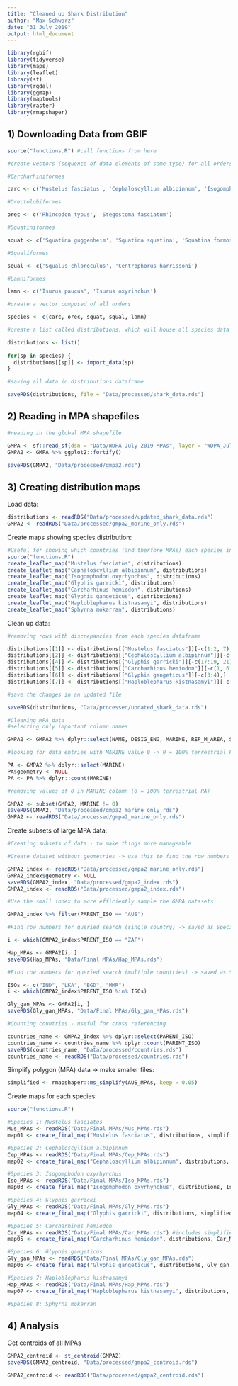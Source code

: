 ```yaml
---
title: "Cleaned up Shark Distribution"
author: "Max Schwarz"
date: "31 July 2019"
output: html_document
---
```

```r
library(rgbif)
library(tidyverse)
library(maps)
library(leaflet)
library(sf)
library(rgdal)
library(ggmap)
library(maptools)
library(raster)
library(rmapshaper)

```

## 1) Downloading Data from GBIF

<!-- Will explain what I have done in this text chunk -->

```r
source("functions.R") #call functions from here

#create vectors (sequence of data elements of same type) for all orders

#Carcharhiniformes

carc <- c('Mustelus fasciatus', 'Cephaloscyllium albipinnum', 'Isogomphodon oxyrhynchus', 'Glyphis garricki', 'Carcharhinus hemiodon', 'Glyphis gangeticus', 'Haploblepharus kistnasamyi', 'Sphyrna mokarran', 'Sphyrna lewini', 'Lamiopsis temminckii', 'Carcharhinus leiodon', 'Holohalaelurus punctatus', 'Mustelus schmitti', 'Holohalaelurus favus', 'Carcharhinus borneensis', 'Eusphyra blochii', 'Carcharhinus dussumieri', 'Glyphis glyphis', 'Hemitriakis leucoperiptera')

#Orectolobiformes

orec <- c('Rhincodon typus', 'Stegostoma fasciatum')

#Squatiniformes

squat <- c('Squatina guggenheim', 'Squatina squatina', 'Squatina formosa', 'Squatina oculata', 'Squatina occulta', 'Squatina argentina', 'Squatina aculeata')

#Squaliformes

squal <- c('Squalus chloroculus', 'Centrophorus harrissoni')

#Lamniformes

lamn <- c('Isurus paucus', 'Isurus oxyrinchus')

#create a vector composed of all orders

species <- c(carc, orec, squat, squal, lamn)

#create a list called distributions, which will house all species data

distributions <- list()
 
for(sp in species) {
  distributions[[sp]] <- import_data(sp)
}

#saving all data in distributions dataframe

saveRDS(distributions, file = "Data/processed/shark_data.rds")
```

## 2) Reading in MPA shapefiles

<!-- Will explain what I have done in this text chunk -->

```r
#reading in the global MPA shapefile

GMPA <- sf::read_sf(dsn = "Data/WDPA July 2019 MPAs", layer = "WDPA_Jul2019_marine-shapefile-polygons")
GMPA2 <- GMPA %>% ggplot2::fortify()

saveRDS(GMPA2, "Data/processed/gmpa2.rds")
```

## 3) Creating distribution maps

Load data:
```r
distributions <- readRDS("Data/processed/updated_shark_data.rds")
GMPA2 <- readRDS("Data/processed/gmpa2_marine_only.rds")
```

Create maps showing species distribution:
```r
#Useful for showing which countries (and therfore MPAs) each species inhabits
source("functions.R")
create_leaflet_map("Mustelus fasciatus", distributions)
create_leaflet_map("Cephaloscyllium albipinnum", distributions)
create_leaflet_map("Isogomphodon oxyrhynchus", distributions)
create_leaflet_map("Glyphis garricki", distributions)
create_leaflet_map("Carcharhinus hemiodon", distributions)
create_leaflet_map("Glyphis gangeticus", distributions)
create_leaflet_map("Haploblepharus kistnasamyi", distributions)
create_leaflet_map("Sphyrna mokarran", distributions)
```

Clean up data:
```r
#removing rows with discrepancies from each species dataframe 

distributions[[1]] <- distributions[["Mustelus fasciatus"]][-c(1:2, 7),]
distributions[[2]] <- distributions[["Cephaloscyllium albipinnum"]][-c(74, 76),]
distributions[[4]] <- distributions[["Glyphis garricki"]][-c(17:19, 21),]
distributions[[5]] <- distributions[["Carcharhinus hemiodon"]][-c(1, 6:8, 11),]
distributions[[6]] <- distributions[["Glyphis gangeticus"]][-c(3:4),]
distributions[[7]] <- distributions[["Haploblepharus kistnasamyi"]][-c(21),]

#save the changes in an updated file

saveRDS(distributions, "Data/processed/updated_shark_data.rds")

#Cleaning MPA data
#selecting only important column names

GMPA2 <- GMPA2 %>% dplyr::select(NAME, DESIG_ENG, MARINE, REP_M_AREA, STATUS, STATUS_YR, PARENT_ISO)

#looking for data entries with MARINE value 0 -> 0 = 100% terrestrial PA

PA <- GMPA2 %>% dplyr::select(MARINE)
PA$geometry <- NULL
PA <- PA %>% dplyr::count(MARINE)

#removing values of 0 in MARINE column (0 = 100% terrestrial PA)

GMPA2 <- subset(GMPA2, MARINE != 0)
saveRDS(GMPA2, "Data/processed/gmpa2_marine_only.rds")
GMPA2 <- readRDS("Data/processed/gmpa2_marine_only.rds")
```

Create subsets of large MPA data:
```r
#Creating subsets of data - to make things more manageable

#Create dataset without geometries -> use this to find the row numbers to extract

GMPA2_index <- readRDS("Data/processed/gmpa2_marine_only.rds")
GMPA2_index$geometry <- NULL
saveRDS(GMPA2_index, "Data/processed/gmpa2_index.rds")
GMPA2_index <- readRDS("Data/processed/gmpa2_index.rds")

#Use the small index to more efficiently sample the GMPA datasets

GMPA2_index %>% filter(PARENT_ISO == "AUS")

#Find row numbers for queried search (single country) -> saved as Species_MPAs

i <- which(GMPA2_index$PARENT_ISO == "ZAF") 

Hap_MPAs <- GMPA2[i, ]
saveRDS(Hap_MPAs, "Data/Final MPAs/Hap_MPAs.rds")

#Find row numbers for queried search (multiple countries) -> saved as Species_MPAs

ISOs <- c("IND", "LKA", "BGD", "MMR")
i <- which(GMPA2_index$PARENT_ISO %in% ISOs)

Gly_gan_MPAs <- GMPA2[i, ]
saveRDS(Gly_gan_MPAs, "Data/Final MPAs/Gly_gan_MPAs.rds")

#Counting countries - useful for cross referencing

countries_name <- GMPA2_index %>% dplyr::select(PARENT_ISO)
countries_name <- countries_name %>% dplyr::count(PARENT_ISO)
saveRDS(countries_name, "Data/processed/countries.rds")
countries_name <- readRDS("Data/processed/countries.rds")
```

Simplify polygon (MPA) data -> make smaller files:
```r
simplified <- rmapshaper::ms_simplify(AUS_MPAs, keep = 0.05)
```

Create maps for each species:
```r
source("functions.R")

#Species 1: Mustelus fasciatus
Mus_MPAs <- readRDS("Data/Final MPAs/Mus_MPAs.rds")
map01 <- create_final_map("Mustelus fasciatus", distributions, simplified, "bottomright")

#Species 2: Cephaloscyllium albipinnum
Cep_MPAs <- readRDS("Data/Final MPAs/Cep_MPAs.rds")
map02 <- create_final_map("Cephaloscyllium albipinnum", distributions, simplified, "bottomleft")

#Species 3: Isogomphodon oxyrhynchus
Iso_MPAs <- readRDS("Data/Final MPAs/Iso_MPAs.rds")
map03 <- create_final_map("Isogomphodon oxyrhynchus", distributions, Iso_MPAs, "topright") #Iso_MPAs read directly into function because of small size

#Species 4: Glyphis garricki
Gly_MPAs <- readRDS("Data/Final MPAs/Gly_MPAs.rds")
map04 <- create_final_map("Glyphis garricki", distributions, simplified, "topleft")

#Species 5: Carcharhinus hemiodon
Car_MPAs <- readRDS("Data/Final MPAs/Car_MPAs.rds") #includes simplified AUS_MPAs data -> read directly into function because of small size
map05 <- create_final_map("Carcharhinus hemiodon", distributions, Car_MPAs, "bottomleft")

#Species 6: Glyphis gangeticus
Gly_gan_MPAs <- readRDS("Data/Final MPAs/Gly_gan_MPAs.rds")
map06 <- create_final_map("Glyphis gangeticus", distributions, Gly_gan_MPAs, "bottomright") #Gly_gan_MPAs read directly into function because of small size

#Species 7: Haploblepharus kistnasamyi
Hap_MPAs <- readRDS("Data/Final MPAs/Hap_MPAs.rds")
map07 <- create_final_map("Haploblepharus kistnasamyi", distributions, Hap_MPAs, "bottomright")

#Species 8: Sphyrna mokarran
```

## 4) Analysis
<!-- In this secion, the centroids of all MPAs are plotted to measure the distance of all distribution points to their nearest MPA. Species, that on average are further away from MPAs are potentially less protected. -->

Get centroids of all MPAs
```r
GMPA2_centroid <- st_centroid(GMPA2)
saveRDS(GMPA2_centroid, "Data/processed/gmpa2_centroid.rds")

GMPA2_centroid <- readRDS("Data/processed/gmpa2_centroid.rds")
```

